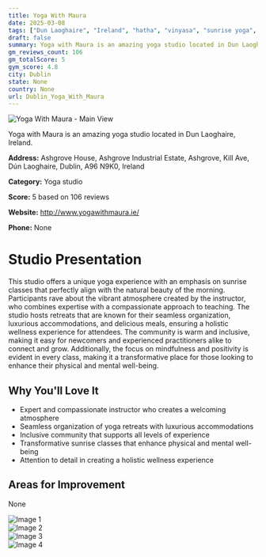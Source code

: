 ```yaml
---
title: Yoga With Maura
date: 2025-03-08
tags: ["Dun Laoghaire", "Ireland", "hatha", "vinyasa", "sunrise yoga", "inclusive", "transformative", "Dublin"]  
draft: false
summary: Yoga with Maura is an amazing yoga studio located in Dun Laoghaire, Ireland.
gm_reviews_count: 106
gm_totalScore: 5
gym_score: 4.8
city: Dublin
state: None
country: None
url: Dublin_Yoga_With_Maura
---
```


<div className="aspect-[16/9] relative my-8">
  <img 
    src="https://lh3.googleusercontent.com/gps-cs-s/AB5caB8Acyj9otM0uAxjWaz3Qta_C_9kFBRPquB6a3dTGpf2ADakAC1rHgvN0ceCJ3OrI-9b-gpJaBeXDla9tqmVMKcLPw9_DMIJiD2BthukVPiaGHFgblvSfSWG11bIZHd5SPXzJ_KTiQ=w1920-h1080-k-no"
    alt="Yoga With Maura - Main View"
    className="object-cover absolute inset-0 w-full h-full rounded-lg"
  />
</div>

Yoga with Maura is an amazing yoga studio located in Dun Laoghaire, Ireland.

**Address:** Ashgrove House, Ashgrove Industrial Estate, Ashgrove, Kill Ave, Dún Laoghaire, Dublin, A96 N9K0, Ireland

**Category:** Yoga studio

**Score:** 5 based on 106 reviews

**Website:** http://www.yogawithmaura.ie/

**Phone:** None

# Studio Presentation

This studio offers a unique yoga experience with an emphasis on sunrise classes that perfectly align with the natural beauty of the morning. Participants rave about the vibrant atmosphere created by the instructor, who combines expertise with a compassionate approach to teaching. The studio hosts retreats that are known for their seamless organization, luxurious accommodations, and delicious meals, ensuring a holistic wellness experience for attendees. The community is warm and inclusive, making it easy for newcomers and experienced practitioners alike to connect and grow. Additionally, the focus on mindfulness and positivity is evident in every class, making it a transformative place for those looking to enhance their physical and mental well-being.

## Why You'll Love It

- Expert and compassionate instructor who creates a welcoming atmosphere
- Seamless organization of yoga retreats with luxurious accommodations
- Inclusive community that supports all levels of experience
- Transformative sunrise classes that enhance physical and mental well-being
- Attention to detail in creating a holistic wellness experience

## Areas for Improvement

None

<div className="grid grid-cols-1 xl:grid-cols-2 gap-4 my-8">
<div className="aspect-[4/3] relative"><img src="https://lh3.googleusercontent.com/p/AF1QipOZwhCc3HvoM5j9-rGKje0avIngyHyIybgHg8gq=w1920-h1080-k-no" alt="Image 1" className="object-cover absolute inset-0 w-full h-full rounded-lg" /></div>
<div className="aspect-[4/3] relative"><img src="https://lh5.googleusercontent.com/p/AF1QipNEr5eb9YRzIPPKReAYxqPTV41-ar3CPN5tEQ1L=w1920-h1080-k-no" alt="Image 2" className="object-cover absolute inset-0 w-full h-full rounded-lg" /></div>
<div className="aspect-[4/3] relative"><img src="https://lh5.googleusercontent.com/p/AF1QipPMacFXduHmIT_AsfpahDNGe_4VpwzMcRyGndj0=w1920-h1080-k-no" alt="Image 3" className="object-cover absolute inset-0 w-full h-full rounded-lg" /></div>
<div className="aspect-[4/3] relative"><img src="https://lh3.googleusercontent.com/gps-cs-s/AB5caB_Wj4BhJl1oaT7lKgF0q-fIM-2P7ZsedWCUL6GrPiTTYq-5MUeEKdkO4XieOH36j7LM5WEVYqhyGbEaht_RXEiZMaK0ZEzidbkcbJ_b5P15EK-_DZRkDxD0SAbnihAN8LNMykQjGg=w1920-h1080-k-no" alt="Image 4" className="object-cover absolute inset-0 w-full h-full rounded-lg" /></div>
</div>